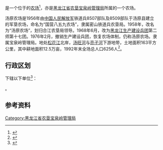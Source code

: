 {{中国乡级行政区|23/08/28/500/000
|行政区全称           = {{PAGENAMEBASE}}
|上级行政区           = [[黑龙江省农垦宝泉岭管理局|黑龙江省农垦宝泉岭管理局]]
}}

'''{{PAGENAMEBASE}}'''是一个位于{{PRC admin/fullname|23/08/28/500/000|3}}的[[农场|农场]]<ref>{{PRC admin/ref sgc|{{PRC admin/parent|23/08/28/500/000}}}}</ref>，亦是[[黑龙江省农垦宝泉岭管理局|黑龙江省农垦宝泉岭管理局]]所属的一个农场。

汤原农场是1956年由[[中国人民解放军|中国人民解放军]]铁道兵8507部队及8509部队于汤原县建立的军垦农场，命名为“国营八五九农场”，隶属密山铁道兵农垦局。1958年，改名为“汤原农场”，划归合江农垦局领导。1968年6月，改为[[黑龙江生产建设兵团|黑龙江生产建设兵团]]第二师第十七团。1976年2月，撤销生产建设兵团，恢复农场体制，仍称汤原农场。隶属宝泉岭管理局。地处[[松花江|松花江]]北岸，[[汤旺河|汤旺河]]与[[亮子河|亮子河]]下游地带，土地面积163平方公里，其中耕地面积12.5万亩，1992年末全场总人口6256人<ref>{{cite web |title=汤原农场 |url=http://zw.chinabdh.com/tyfarm/index.jhtml |website=黑龙江省农垦总局}}</ref>。

== 行政区划 ==
{{PAGENAMEBASE}}下辖以下单位<ref>{{PRC admin/ref sgc|23/08/28/500/000}}</ref>：

{{PRC admin/children|23/08/28/500/000}}。

== 参考资料 ==
{{reflist}}

{{黑龙江行政区划小作品}}
{{PRC admin/navcat|23/08/28/500/000}}
{{黑龙江省农垦总局}}

[[Category:黑龙江省农垦宝泉岭管理局|Category:黑龙江省农垦宝泉岭管理局]]
